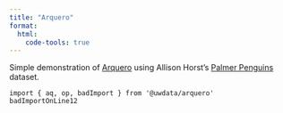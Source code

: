 ```yaml
---
title: "Arquero"
format:
  html:
    code-tools: true
---
```


Simple demonstration of [Arquero](https://uwdata.github.io/arquero/) using Allison Horst's [Palmer Penguins](https://allisonhorst.github.io/palmerpenguins/) dataset. 

```ojs
import { aq, op, badImport } from '@uwdata/arquero'
badImportOnLine12
```


